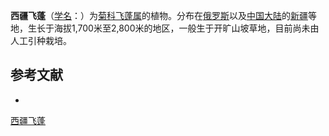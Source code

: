 {{Speciesbox
| name = 西疆飞蓬
| status = 
| status_system = 
| image =
| genus = Erigeron
| species = krylovii
| authority = Serg.
}}

'''西疆飞蓬'''（[[学名|学名]]：{{lang|la|''Erigeron krylovii''}}）为[[菊科|菊科]][[飞蓬属|飞蓬属]]的植物。分布在[[俄罗斯|俄罗斯]]以及[[中国大陆|中国大陆]]的[[新疆|新疆]]等地，生长于海拔1,700米至2,800米的地区，一般生于开旷山坡草地，目前尚未由人工引种栽培。

== 参考文献 ==
<div class="references-small">
* {{cite web| url =http://www.bioinfo.cn/db05/KmzwSpecies.php?action=view&id=4395| title =西疆飞蓬| work =《中国高等植物数据库全库》| publisher =中国科学院微生物研究所| author =昆明植物研究所| accessdate =2009-02-25| deadurl =yes| archiveurl =https://web.archive.org/web/20160305081837/http://www.bioinfo.cn/db05/KmzwSpecies.php?action=view&id=4395| archivedate =2016-03-05| df =}}
</div>
{{Taxonbar|from=Q15231113}}

[[Category:飞蓬属|西疆飞蓬]]


{{植物小作品}}